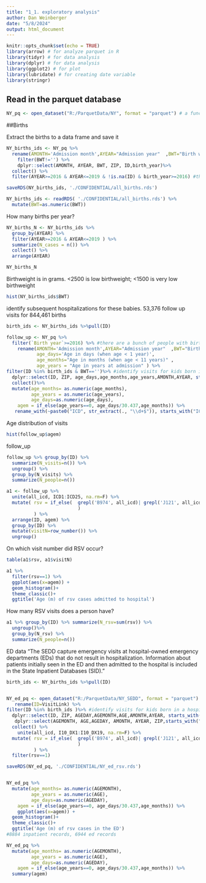 ```yaml
---
title: "1_1. exploratory analysis"
author: Dan Weinberger
date: "5/8/2024"
output: html_document
---
```


```r
knitr::opts_chunk$set(echo = TRUE)
library(arrow) # for analyze parquet in R
library(tidyr) # for data analysis
library(dplyr) # for data analysis
library(ggplot2) # for plot
library(lubridate) # for creating date variable
library(stringr)
```

## Read in the parquet database

```r
NY_pq <- open_dataset("R:/ParquetData/NY", format = "parquet") # a function in arrow package 
```

##Births

Extract the births to a data frame and save it
```r
NY_births_ids <- NY_pq %>%
  rename(AMONTH='Admission month',AYEAR="Admission year"  ,BWT="Birth weight in grams", ZIP="Patient ZIP Code" ,ID="Visit linkage variable",birth_year="Birth year"  ) %>%
    filter(BWT!='') %>%
    dplyr::select(AMONTH, AYEAR, BWT, ZIP, ID,birth_year)%>%
  collect() %>%
  filter(AYEAR>=2016 & AYEAR<=2019 & !is.na(ID) & birth_year>=2016) #there are a bunch of people with a birth year (and age) that is large  

saveRDS(NY_births_ids, './CONFIDENTIAL/all_births.rds')
```


```r
NY_births_ids <- readRDS( './CONFIDENTIAL/all_births.rds') %>%
  mutate(BWT=as.numeric(BWT))
```

How many births per year?
```r
NY_births_N <- NY_births_ids %>%
  group_by(AYEAR) %>%
  filter(AYEAR>=2016 & AYEAR<=2019 ) %>%  
  summarize(N_cases = n()) %>%
  collect() %>%
  arrange(AYEAR)

NY_births_N
```


Birthweight is in grams. <2500 is low birthweight; <1500 is very low birthweight
```r
hist(NY_births_ids$BWT)
```
identify subsequent hospitalizations for these babies. 53,376 follow up visits for 844,461 births
```r
birth_ids <- NY_births_ids %>%pull(ID)

follow_up <- NY_pq %>%
  filter(`Birth year`>=2016) %>% #there are a bunch of people with birth year <<2016
    rename(AMONTH='Admission month',AYEAR="Admission year"  ,BWT="Birth weight in grams", ZIP="Patient ZIP Code" ,ID="Visit linkage variable",
           age_days='Age in days (when age < 1 year)',
           age_months="Age in months (when age < 11 years)" ,
           age_years = "Age in years at admission" ) %>%
filter(ID %in% birth_ids & BWT=='')%>% #identify visits for kids born in a hospital for post-birth visits
  dplyr::select(ID, ZIP, age_days,age_months,age_years,AMONTH,AYEAR, starts_with('ICD-10-CM Diagnosis'))%>%
  collect()%>%
  mutate(age_months= as.numeric(age_months),
         age_years = as.numeric(age_years),
         age_days=as.numeric(age_days),
    agem = if_else(age_years==0, age_days/30.437,age_months)) %>%
   rename_with(~paste0("ICD", str_extract(., "\\d+$")), starts_with("ICD-10-CM Diagnosis"))
```

Age distribution of visits
```r
hist(follow_up$agem)

```

follow_up

```r
follow_up %>% group_by(ID) %>% 
  summarize(N_visits=n()) %>%
  ungroup() %>%
  group_by(N_visits) %>%
  summarize(N_people=n())
```


```r
a1 <- follow_up %>%
  unite(all_icd, ICD1:ICD25, na.rm=F) %>%
  mutate( rsv = if_else(  grepl('B974', all_icd)| grepl('J121', all_icd)| grepl('J121', all_icd)| grepl('J205', all_icd)| grepl('J210', all_icd) , 1,0
                          )
          ) %>%
  arrange(ID, agem) %>%
  group_by(ID) %>%
  mutate(visitN=row_number()) %>%
  ungroup()
```

On which visit number did RSV occur?
```r
table(a1$rsv, a1$visitN)
```

```r
a1 %>%
  filter(rsv==1) %>%
  ggplot(aes(x=agem)) +
  geom_histogram()+
  theme_classic()+
  ggtitle('Age (m) of rsv cases admitted to hospital')
```


How many RSV visits does a person have?

```r
a1 %>% group_by(ID) %>% summarize(N_rsv=sum(rsv)) %>%
  ungroup()%>%
  group_by(N_rsv) %>%
  summarize(N_people=n())
```

ED data
"The SEDD capture emergency visits at hospital-owned emergency departments (EDs) that do not result in hospitalization. Information about patients initially seen in the ED and then admitted to the hospital is included in the State Inpatient Databases (SID). "
```r
birth_ids <- NY_births_ids %>%pull(ID)


NY_ed_pq <- open_dataset("R:/ParquetData/NY_SEDD", format = "parquet") %>% # a function in arrow package 
   rename(ID=VisitLink) %>%
filter(ID %in% birth_ids )%>% #identify visits for kids born in a hospital for post-birth visits
  dplyr::select(ID, ZIP, AGEDAY,AGEMONTH,AGE,AMONTH,AYEAR, starts_with('I10_DX1'))%>%
   dplyr::select(AGEMONTH, AGE,AGEDAY, AMONTH, AYEAR, ZIP,starts_with("I10_DX")) %>%    
  collect() %>%
    unite(all_icd, I10_DX1:I10_DX19, na.rm=F) %>%
  mutate( rsv = if_else(  grepl('B974', all_icd)| grepl('J121', all_icd)| grepl('J121', all_icd)| grepl('J205', all_icd)| grepl('J210', all_icd) , 1,0
                          )
          ) %>%
  filter(rsv==1)

saveRDS(NY_ed_pq, './CONFIDENTIAL/NY_ed_rsv.rds')


NY_ed_pq %>%
  mutate(age_months= as.numeric(AGEMONTH),
         age_years = as.numeric(AGE),
         age_days=as.numeric(AGEDAY),
    agem = if_else(age_years==0, age_days/30.437,age_months)) %>%
    ggplot(aes(x=agem)) +
  geom_histogram()+
  theme_classic()+
  ggtitle('Age (m) of rsv cases in the ED')
#8884 inpatient records, 6944 ed records

NY_ed_pq %>%
  mutate(age_months= as.numeric(AGEMONTH),
         age_years = as.numeric(AGE),
         age_days=as.numeric(AGEDAY),
    agem = if_else(age_years==0, age_days/30.437,age_months)) %>%
  summary(agem)
```

